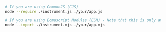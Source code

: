 ```bash
# If you are using CommonJS (CJS)
node --require ./instrument.js ./your/app.js

# If you are using Ecmascript Modules (ESM) - Note that this is only available from Node 18.18.0 onwards.
node --import ./instrument.mjs ./your/app.mjs
```

